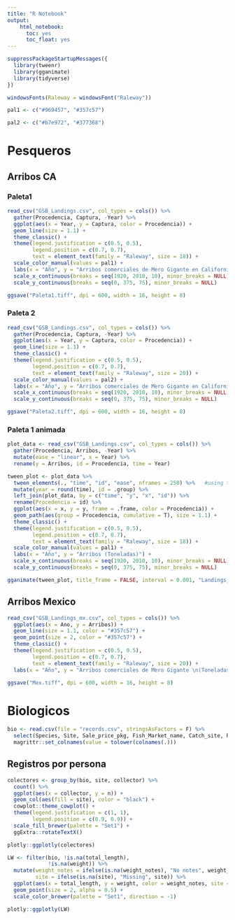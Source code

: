 ```yaml
---
title: "R Notebook"
output:
    html_notebook:
      toc: yes
      toc_float: yes
---
```


```r
suppressPackageStartupMessages({
  library(tweenr)
  library(gganimate)
  library(tidyverse)
})

windowsFonts(Raleway = windowsFont("Raleway"))
```

```r
pal1 <- c("#969457", "#357c57")

pal2 <- c("#b7e972", "#377368")
```

# Pesqueros

## Arribos CA

### Paleta1

```r
read_csv("GSB_Landings.csv", col_types = cols()) %>% 
  gather(Procedencia, Captura, -Year) %>% 
  ggplot(aes(x = Year, y = Captura, color = Procedencia)) +
  geom_line(size = 1.1) +
  theme_classic() +
  theme(legend.justification = c(0.5, 0.5),
        legend.position = c(0.7, 0.7),
        text = element_text(family = "Raleway", size = 18)) +
  scale_color_manual(values = pal1) +
  labs(x = "Año", y = "Arribos comerciales de Mero Gigante en California (Toneladas)") +
  scale_x_continuous(breaks = seq(1920, 2010, 10), minor_breaks = NULL) +
  scale_y_continuous(breaks = seq(0, 375, 75), minor_breaks = NULL)

ggsave("Paleta1.tiff", dpi = 600, width = 16, height = 8)
```

### Paleta 2

```r
read_csv("GSB_Landings.csv", col_types = cols()) %>% 
  gather(Procedencia, Captura, -Year) %>% 
  ggplot(aes(x = Year, y = Captura, color = Procedencia)) +
  geom_line(size = 1.1) +
  theme_classic() +
  theme(legend.justification = c(0.5, 0.5),
        legend.position = c(0.7, 0.7),
        text = element_text(family = "Raleway", size = 20)) +
  scale_color_manual(values = pal2) +
  labs(x = "Año", y = "Arribos comerciales de Mero Gigante en California \n(Toneladas)") +
  scale_x_continuous(breaks = seq(1920, 2010, 10), minor_breaks = NULL) +
  scale_y_continuous(breaks = seq(0, 375, 75), minor_breaks = NULL)

ggsave("Paleta2.tiff", dpi = 600, width = 16, height = 8)

```

### Paleta 1 animada

```r
plot_data <- read_csv("GSB_Landings.csv", col_types = cols()) %>% 
  gather(Procedencia, Arribos, -Year) %>% 
  mutate(ease = "linear", x = Year) %>% 
  rename(y = Arribos, id = Procedencia, time = Year) 

tween_plot <- plot_data %>%
  tween_elements(., "time", "id", "ease", nframes = 250) %>%   #using tweenr!
  mutate(year = round(time), id = .group) %>%
  left_join(plot_data, by = c("time", "y", "x", "id")) %>% 
  rename(Procedencia = id) %>% 
  ggplot(aes(x = x, y = y, frame = .frame, color = Procedencia)) +
  geom_path(aes(group = Procedencia, cumulative = T), size = 1.1) +
  theme_classic() +
  theme(legend.justification = c(0.5, 0.5),
        legend.position = c(0.7, 0.7),
        text = element_text(family = "Raleway", size = 18)) +
  scale_color_manual(values = pal1) +
  labs(x = "Año", y = "Arribos (Toneladas)") +
  scale_x_continuous(breaks = seq(1920, 2010, 10), minor_breaks = NULL) +
  scale_y_continuous(breaks = seq(0, 375, 75), minor_breaks = NULL)

gganimate(tween_plot, title_frame = FALSE, interval = 0.001, "Landings_CA.gif", ani.width = 800, ani.height = 500)

```

## Arribos Mexico

```r
read_csv("GSB_Landings_mx.csv", col_types = cols()) %>% 
  ggplot(aes(x = Ano, y = Arribos)) +
  geom_line(size = 1.1, color = "#357c57") +
  geom_point(size = 2, color = "#357c57") +
  theme_classic() +
  theme(legend.justification = c(0.5, 0.5),
        legend.position = c(0.7, 0.7),
        text = element_text(family = "Raleway", size = 20)) +
  labs(x = "Año", y = "Arribos comerciales de Mero Gigante \n(Toneladas)")

ggsave("Mex.tiff", dpi = 600, width = 16, height = 8)

```

# Biologicos

```r
bio <- read.csv(file = "records.csv", stringsAsFactors = F) %>% 
  select(Species, Site, Sale_price_pkg, Fish_Market_name, Catch_site, Pesca_Objetivo, Weight, Total_Length, Head_Length, Weight_notes, Otoliths, Collector) %>% 
  magrittr::set_colnames(value = tolower(colnames(.)))
```


## Registros por persona

```r
colectores <- group_by(bio, site, collector) %>% 
  count() %>% 
  ggplot(aes(x = collector, y = n)) +
  geom_col(aes(fill = site), color = "black") +
  cowplot::theme_cowplot() +
  theme(legend.justification = c(1, 1),
        legend.position = c(0.9, 0.9)) +
  scale_fill_brewer(palette = "Set1") +
  ggExtra::rotateTextX()

plotly::ggplotly(colectores)
```

```r
LW <- filter(bio, !is.na(total_length),
             !is.na(weight)) %>%  
  mutate(weight_notes = ifelse(is.na(weight_notes), "No notes", weight_notes),
         site = ifelse(is.na(site), "Missing", site)) %>% 
  ggplot(aes(x = total_length, y = weight, color = weight_notes, site = site, otolitos = otoliths)) +
  geom_point(size = 2, alpha = 0.5) +
  scale_color_brewer(palette = "Set1", direction = -1)

plotly::ggplotly(LW)
```

